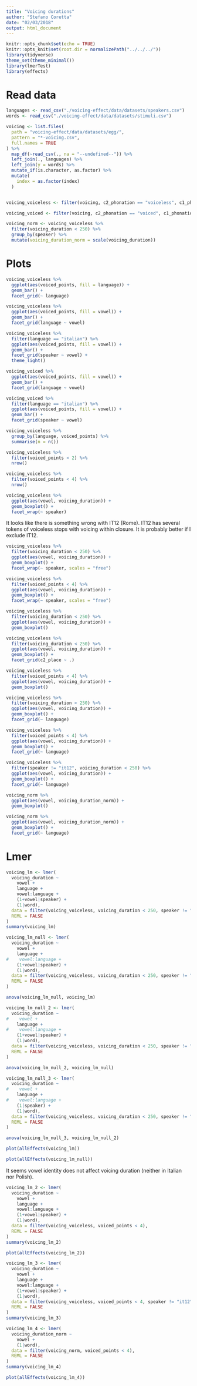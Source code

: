 ```yaml
---
title: "Voicing durations"
author: "Stefano Coretta"
date: "02/03/2018"
output: html_document
---
```


```r
knitr::opts_chunk$set(echo = TRUE)
knitr::opts_knit$set(root.dir = normalizePath("../../../"))
library(tidyverse)
theme_set(theme_minimal())
library(lmerTest)
library(effects)
```

# Read data

```r
languages <- read_csv("./voicing-effect/data/datasets/speakers.csv")
words <- read_csv("./voicing-effect/data/datasets/stimuli.csv")

voicing <- list.files(
  path = "voicing-effect/data/datasets/egg/",
  pattern = "*-voicing.csv",
  full.names = TRUE
) %>%
  map_df(~read_csv(., na = "--undefined--")) %>%
  left_join(., languages) %>%
  left_join(y = words) %>%
  mutate_if(is.character, as.factor) %>%
  mutate(
    index = as.factor(index)
  )


voicing_voiceless <- filter(voicing, c2_phonation == "voiceless", c1_phonation == "voiceless")

voicing_voiced <- filter(voicing, c2_phonation == "voiced", c1_phonation == "voiceless")

voicing_norm <- voicing_voiceless %>%
  filter(voicing_duration < 250) %>%
  group_by(speaker) %>%
  mutate(voicing_duration_norm = scale(voicing_duration))
```

# Plots

```r
voicing_voiceless %>%
  ggplot(aes(voiced_points, fill = language)) +
  geom_bar() +
  facet_grid(~ language)
```

```r
voicing_voiceless %>%
  ggplot(aes(voiced_points, fill = vowel)) +
  geom_bar() +
  facet_grid(language ~ vowel)
```

```r
voicing_voiceless %>%
  filter(language == "italian") %>%
  ggplot(aes(voiced_points, fill = vowel)) +
  geom_bar() +
  facet_grid(speaker ~ vowel) +
  theme_light()
```

```r
voicing_voiced %>%
  ggplot(aes(voiced_points, fill = vowel)) +
  geom_bar() +
  facet_grid(language ~ vowel)
```

```r
voicing_voiced %>%
  filter(language == "italian") %>%
  ggplot(aes(voiced_points, fill = vowel)) +
  geom_bar() +
  facet_grid(speaker ~ vowel)
```

```r
voicing_voiceless %>%
  group_by(language, voiced_points) %>%
  summarise(n = n())
```

```r
voicing_voiceless %>%
  filter(voiced_points < 2) %>%
  nrow()
```

```r
voicing_voiceless %>%
  filter(voiced_points < 4) %>%
  nrow()
```

```r
voicing_voiceless %>%
  ggplot(aes(vowel, voicing_duration)) +
  geom_boxplot() +
  facet_wrap(~ speaker)
```

It looks like there is something wrong with IT12 (Rome).
IT12 has several tokens of voiceless stops with voicing within closure.
It is probably better if I exclude IT12.

```r
voicing_voiceless %>%
  filter(voicing_duration < 250) %>%
  ggplot(aes(vowel, voicing_duration)) +
  geom_boxplot() +
  facet_wrap(~ speaker, scales = "free")
```

```r
voicing_voiceless %>%
  filter(voiced_points < 4) %>%
  ggplot(aes(vowel, voicing_duration)) +
  geom_boxplot() +
  facet_wrap(~ speaker, scales = "free")
```

```r
voicing_voiceless %>%
  filter(voicing_duration < 250) %>%
  ggplot(aes(vowel, voicing_duration)) +
  geom_boxplot()
```

```r
voicing_voiceless %>%
  filter(voicing_duration < 250) %>%
  ggplot(aes(vowel, voicing_duration)) +
  geom_boxplot() +
  facet_grid(c2_place ~ .)
```

```r
voicing_voiceless %>%
  filter(voiced_points < 4) %>%
  ggplot(aes(vowel, voicing_duration)) +
  geom_boxplot()
```

```r
voicing_voiceless %>%
  filter(voicing_duration < 250) %>%
  ggplot(aes(vowel, voicing_duration)) +
  geom_boxplot() +
  facet_grid(~ language)
```

```r
voicing_voiceless %>%
  filter(voiced_points < 4) %>%
  ggplot(aes(vowel, voicing_duration)) +
  geom_boxplot() +
  facet_grid(~ language)
```

```r
voicing_voiceless %>%
  filter(speaker != "it12", voicing_duration < 250) %>%
  ggplot(aes(vowel, voicing_duration)) +
  geom_boxplot() +
  facet_grid(~ language)
```

```r
voicing_norm %>%
  ggplot(aes(vowel, voicing_duration_norm)) +
  geom_boxplot()
```

```r
voicing_norm %>%
  ggplot(aes(vowel, voicing_duration_norm)) +
  geom_boxplot() +
  facet_grid(~ language)
```

# Lmer

```r
voicing_lm <- lmer(
  voicing_duration ~
    vowel +
    language +
    vowel:language +
    (1+vowel|speaker) +
    (1|word),
  data = filter(voicing_voiceless, voicing_duration < 250, speaker != "it12"),
  REML = FALSE
)
summary(voicing_lm)

voicing_lm_null <- lmer(
  voicing_duration ~
    vowel +
    language +
#    vowel:language +
    (1+vowel|speaker) +
    (1|word),
  data = filter(voicing_voiceless, voicing_duration < 250, speaker != "it12"),
  REML = FALSE
)

anova(voicing_lm_null, voicing_lm)

voicing_lm_null_2 <- lmer(
  voicing_duration ~
#    vowel +
    language +
#    vowel:language +
    (1+vowel|speaker) +
    (1|word),
  data = filter(voicing_voiceless, voicing_duration < 250, speaker != "it12"),
  REML = FALSE
)

anova(voicing_lm_null_2, voicing_lm_null)

voicing_lm_null_3 <- lmer(
  voicing_duration ~
#    vowel +
    language +
#    vowel:language +
    (1|speaker) +
    (1|word),
  data = filter(voicing_voiceless, voicing_duration < 250, speaker != "it12"),
  REML = FALSE
)

anova(voicing_lm_null_3, voicing_lm_null_2)
```

```r
plot(allEffects(voicing_lm))
```

```r
plot(allEffects(voicing_lm_null))
```

It seems vowel identity does not affect voicing duration (neither in Italian nor Polish).

```r
voicing_lm_2 <- lmer(
  voicing_duration ~
    vowel +
    language +
    vowel:language +
    (1+vowel|speaker) +
    (1|word),
  data = filter(voicing_voiceless, voiced_points < 4),
  REML = FALSE
)
summary(voicing_lm_2)
```

```r
plot(allEffects(voicing_lm_2))
```

```r
voicing_lm_3 <- lmer(
  voicing_duration ~
    vowel +
    language +
    vowel:language +
    (1+vowel|speaker) +
    (1|word),
  data = filter(voicing_voiceless, voiced_points < 4, speaker != "it12"),
  REML = FALSE
)
summary(voicing_lm_3)
```

```r
voicing_lm_4 <- lmer(
  voicing_duration_norm ~
    vowel +
    (1|word),
  data = filter(voicing_norm, voiced_points < 4),
  REML = FALSE
)
summary(voicing_lm_4)
```

```r
plot(allEffects(voicing_lm_4))
```

